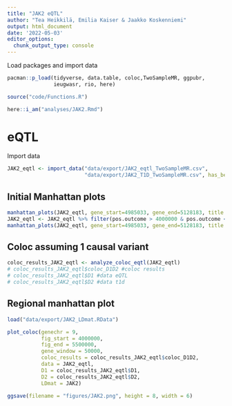 ---
title: "JAK2 eQTL"
author: "Tea Heikkilä, Emilia Kaiser & Jaakko Koskenniemi"
output: html_document
date: '2022-05-03'
editor_options:
  chunk_output_type: console
---

  Load packages and import data
```{r}
pacman::p_load(tidyverse, data.table, coloc,TwoSampleMR, ggpubr, 
               ieugwasr, rio, here)

source("code/Functions.R")

here::i_am("analyses/JAK2.Rmd")

```

# eQTL

Import data 
```{r}
JAK2_eqtl <- import_data("data/export/JAK2_eqtl_TwoSampleMR.csv", 
                         "data/export/JAK2_T1D_TwoSampleMR.csv", has_beta = FALSE)
```

## Initial Manhattan plots
```{r}
manhattan_plots(JAK2_eqtl, gene_start=4985033, gene_end=5128183, title = "JAK2")
JAK2_eqtl <- JAK2_eqtl %>% filter(pos.outcome > 4000000 & pos.outcome < 5500000) 
manhattan_plots(JAK2_eqtl, gene_start=4985033, gene_end=5128183, title = "JAK2")
```

## Coloc assuming 1 causal variant
```{r}
coloc_results_JAK2_eqtl <- analyze_coloc_eqtl(JAK2_eqtl)
# coloc_results_JAK2_eqtl$coloc_D1D2 #coloc results
# coloc_results_JAK2_eqtl$D1 #data eQTL
# coloc_results_JAK2_eqtl$D2 #data t1d

```

## Regional manhattan plot

```{r}

load("data/export/JAK2_LDmat.RData")

plot_coloc(genechr = 9,
           fig_start = 4000000,
           fig_end = 5500000,
           gene_window = 50000,
           coloc_results = coloc_results_JAK2_eqtl$coloc_D1D2,
           data = JAK2_eqtl,
           D1 = coloc_results_JAK2_eqtl$D1,
           D2 = coloc_results_JAK2_eqtl$D2,
           LDmat = JAK2)

ggsave(filename = "figures/JAK2.png", height = 8, width = 6)
```



